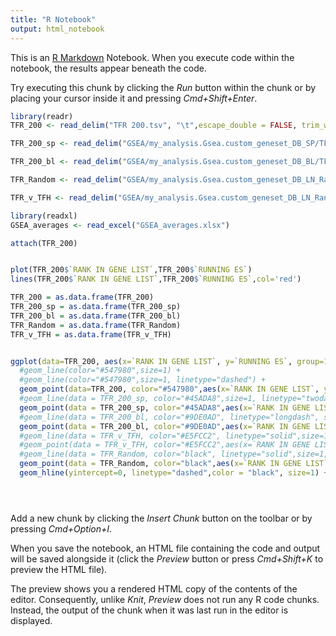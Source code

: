 ```yaml
---
title: "R Notebook"
output: html_notebook
---
```


This is an [R Markdown](http://rmarkdown.rstudio.com) Notebook. When you execute code within the notebook, the results appear beneath the code. 

Try executing this chunk by clicking the *Run* button within the chunk or by placing your cursor inside it and pressing *Cmd+Shift+Enter*. 

```r

library(readr)
TFR_200 <- read_delim("TFR 200.tsv", "\t",escape_double = FALSE, trim_ws = TRUE)

TFR_200_sp <- read_delim("GSEA/my_analysis.Gsea.custom_geneset_DB_SP/TFR 300.tsv","\t", escape_double = FALSE, trim_ws = TRUE)

TFR_200_bl <- read_delim("GSEA/my_analysis.Gsea.custom_geneset_DB_BL/TFR 300.tsv","\t", escape_double = FALSE, trim_ws = TRUE)

TFR_Random <- read_delim("GSEA/my_analysis.Gsea.custom_geneset_DB_LN_Random/RANDOM1.tsv","\t", escape_double = FALSE, trim_ws = TRUE)

TFR_v_TFH <- read_delim("GSEA/my_analysis.Gsea.custom_geneset_DB_LN_Random/TFR 200.tsv","\t", escape_double = FALSE, trim_ws = TRUE)

library(readxl)
GSEA_averages <- read_excel("GSEA_averages.xlsx")

attach(TFR_200)


plot(TFR_200$`RANK IN GENE LIST`,TFR_200$`RUNNING ES`)
lines(TFR_200$`RANK IN GENE LIST`,TFR_200$`RUNNING ES`,col='red')

TFR_200 = as.data.frame(TFR_200)
TFR_200_sp = as.data.frame(TFR_200_sp)
TFR_200_bl = as.data.frame(TFR_200_bl)
TFR_Random = as.data.frame(TFR_Random)
TFR_v_TFH = as.data.frame(TFR_v_TFH)


ggplot(data=TFR_200, aes(x=`RANK IN GENE LIST`, y=`RUNNING ES`, group=1)) +
  #geom_line(color="#547980",size=1) +
  #geom_line(color="#547980",size=1, linetype="dashed") +
  geom_point(data=TFR_200, color="#547980",aes(x=`RANK IN GENE LIST`, y=`RUNNING ES`, group=1))+
  #geom_line(data = TFR_200_sp, color="#45ADA8",size=1, linetype="twodash", aes(x=`RANK IN GENE LIST`, y=`RUNNING ES`, group=1)) +
  geom_point(data = TFR_200_sp, color="#45ADA8",aes(x=`RANK IN GENE LIST`, y=`RUNNING ES`, group=1))+
  #geom_line(data = TFR_200_bl, color="#9DE0AD", linetype="longdash", size=1,aes(x=`RANK IN GENE LIST`, y=`RUNNING ES`, group=1)) +
  geom_point(data = TFR_200_bl, color="#9DE0AD",aes(x=`RANK IN GENE LIST`, y=`RUNNING ES`, group=1))+
  #geom_line(data = TFR_v_TFH, color="#E5FCC2", linetype="solid",size=1,aes(x=`RANK IN GENE LIST`, y=`RUNNING ES`, group=1)) +
  #geom_point(data = TFR_v_TFH, color="#E5FCC2",aes(x=`RANK IN GENE LIST`, y=`RUNNING ES`, group=1))+
  #geom_line(data = TFR_Random, color="black", linetype="solid",size=1,aes(x=`RANK IN GENE LIST`, y=`RUNNING ES`, group=1)) +
  geom_point(data = TFR_Random, color="black",aes(x=`RANK IN GENE LIST`, y=`RUNNING ES`, group=1))+
  geom_hline(yintercept=0, linetype="dashed",color = "black", size=1) + theme_minimal() 





```

Add a new chunk by clicking the *Insert Chunk* button on the toolbar or by pressing *Cmd+Option+I*.

When you save the notebook, an HTML file containing the code and output will be saved alongside it (click the *Preview* button or press *Cmd+Shift+K* to preview the HTML file). 

The preview shows you a rendered HTML copy of the contents of the editor. Consequently, unlike *Knit*, *Preview* does not run any R code chunks. Instead, the output of the chunk when it was last run in the editor is displayed.

